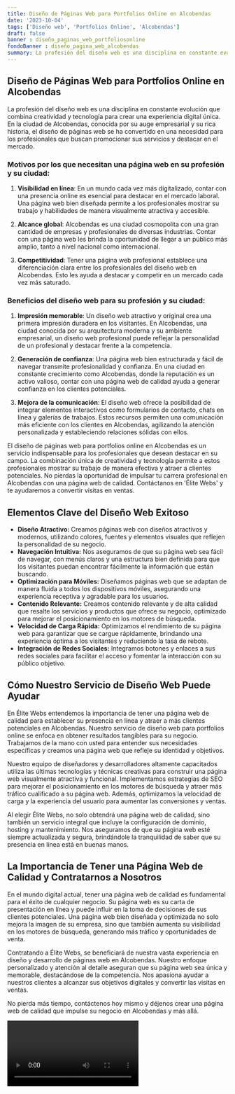 ```yaml
---
title: Diseño de Páginas Web para Portfolios Online en Alcobendas
date: '2023-10-04'
tags: ['Diseño web', 'Portfolios Online', 'Alcobendas']
draft: false
banner : diseño_paginas_web_portfoliosonline
fondoBanner : diseño_pagina_web_alcobendas
summary: La profesión del diseño web es una disciplina en constante evolución que combina creatividad y tecnología para crear una experiencia digital única. En la ciudad de Alcobendas, conocida por su auge empresarial y su rica historia, el diseño de páginas web se ha convertido en una necesidad para los profesionales que buscan promocionar sus servicios y destacar en el mercado.
---
```


## Diseño de Páginas Web para Portfolios Online en Alcobendas

La profesión del diseño web es una disciplina en constante evolución que combina creatividad y tecnología para crear una experiencia digital única. En la ciudad de Alcobendas, conocida por su auge empresarial y su rica historia, el diseño de páginas web se ha convertido en una necesidad para los profesionales que buscan promocionar sus servicios y destacar en el mercado.

### Motivos por los que necesitan una página web en su profesión y su ciudad:

1. **Visibilidad en línea**: En un mundo cada vez más digitalizado, contar con una presencia online es esencial para destacar en el mercado laboral. Una página web bien diseñada permite a los profesionales mostrar su trabajo y habilidades de manera visualmente atractiva y accesible.

2. **Alcance global**: Alcobendas es una ciudad cosmopolita con una gran cantidad de empresas y profesionales de diversas industrias. Contar con una página web les brinda la oportunidad de llegar a un público más amplio, tanto a nivel nacional como internacional.

3. **Competitividad**: Tener una página web profesional establece una diferenciación clara entre los profesionales del diseño web en Alcobendas. Esto les ayuda a destacar y competir en un mercado cada vez más saturado.

### Beneficios del diseño web para su profesión y su ciudad:

1. **Impresión memorable**: Un diseño web atractivo y original crea una primera impresión duradera en los visitantes. En Alcobendas, una ciudad conocida por su arquitectura moderna y su ambiente empresarial, un diseño web profesional puede reflejar la personalidad de un profesional y destacar frente a la competencia.

2. **Generación de confianza**: Una página web bien estructurada y fácil de navegar transmite profesionalidad y confianza. En una ciudad en constante crecimiento como Alcobendas, donde la reputación es un activo valioso, contar con una página web de calidad ayuda a generar confianza en los clientes potenciales.

3. **Mejora de la comunicación**: El diseño web ofrece la posibilidad de integrar elementos interactivos como formularios de contacto, chats en línea y galerías de trabajos. Estos recursos permiten una comunicación más eficiente con los clientes en Alcobendas, agilizando la atención personalizada y estableciendo relaciones sólidas con ellos.

El diseño de páginas web para portfolios online en Alcobendas es un servicio indispensable para los profesionales que desean destacar en su campo. La combinación única de creatividad y tecnología permite a estos profesionales mostrar su trabajo de manera efectiva y atraer a clientes potenciales. No pierdas la oportunidad de impulsar tu carrera profesional en Alcobendas con una página web de calidad. Contáctanos en 'Élite Webs' y te ayudaremos a convertir visitas en ventas.

<GifSeo />

<Cta />

## Elementos Clave del Diseño Web Exitoso

- **Diseño Atractivo:** Creamos páginas web con diseños atractivos y modernos, utilizando colores, fuentes y elementos visuales que reflejen la personalidad de su negocio.
- **Navegación Intuitiva:** Nos aseguramos de que su página web sea fácil de navegar, con menús claros y una estructura bien definida para que los visitantes puedan encontrar fácilmente la información que están buscando.
- **Optimización para Móviles:** Diseñamos páginas web que se adaptan de manera fluida a todos los dispositivos móviles, asegurando una experiencia receptiva y agradable para los usuarios.
- **Contenido Relevante:** Creamos contenido relevante y de alta calidad que resalte los servicios y productos que ofrece su negocio, optimizado para mejorar el posicionamiento en los motores de búsqueda.
- **Velocidad de Carga Rápida:** Optimizamos el rendimiento de su página web para garantizar que se cargue rápidamente, brindando una experiencia óptima a los visitantes y reduciendo la tasa de rebote.
- **Integración de Redes Sociales:** Integramos botones y enlaces a sus redes sociales para facilitar el acceso y fomentar la interacción con su público objetivo.

## Cómo Nuestro Servicio de Diseño Web Puede Ayudar

En Élite Webs entendemos la importancia de tener una página web de calidad para establecer su presencia en línea y atraer a más clientes potenciales en Alcobendas. Nuestro servicio de diseño web para portfolios online se enfoca en obtener resultados tangibles para su negocio. Trabajamos de la mano con usted para entender sus necesidades específicas y creamos una página web que refleje su identidad y objetivos.

Nuestro equipo de diseñadores y desarrolladores altamente capacitados utiliza las últimas tecnologías y técnicas creativas para construir una página web visualmente atractiva y funcional. Implementamos estrategias de SEO para mejorar el posicionamiento en los motores de búsqueda y atraer más tráfico cualificado a su página web. Además, optimizamos la velocidad de carga y la experiencia del usuario para aumentar las conversiones y ventas.

Al elegir Élite Webs, no solo obtendrá una página web de calidad, sino también un servicio integral que incluye la configuración de dominio, hosting y mantenimiento. Nos aseguramos de que su página web esté siempre actualizada y segura, brindándole la tranquilidad de saber que su presencia en línea está en buenas manos.

## La Importancia de Tener una Página Web de Calidad y Contratarnos a Nosotros

En el mundo digital actual, tener una página web de calidad es fundamental para el éxito de cualquier negocio. Su página web es su carta de presentación en línea y puede influir en la toma de decisiones de sus clientes potenciales. Una página web bien diseñada y optimizada no solo mejora la imagen de su empresa, sino que también aumenta su visibilidad en los motores de búsqueda, generando más tráfico y oportunidades de venta.

Contratando a Élite Webs, se beneficiará de nuestra vasta experiencia en diseño y desarrollo de páginas web en Alcobendas. Nuestro enfoque personalizado y atención al detalle aseguran que su página web sea única y memorable, destacándose de la competencia. Nos apasiona ayudar a nuestros clientes a alcanzar sus objetivos digitales y convertir las visitas en ventas.

No pierda más tiempo, contáctenos hoy mismo y déjenos crear una página web de calidad que impulse su negocio en Alcobendas y más allá.

<Video />

<CtaBot job='Portfolios Online' city='Alcobendas'/>

<Gmaps query='Alcobendas+españa+maps' />